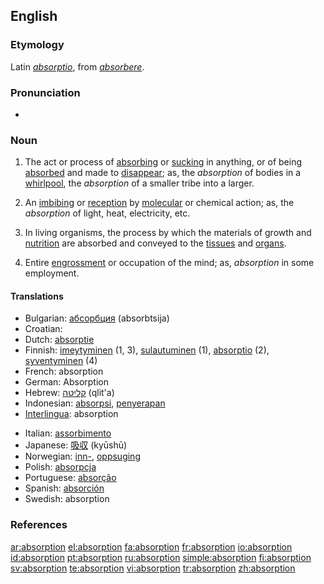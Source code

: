 ==English==

===Etymology===
Latin ''[[absorptio]]'', from ''[[absorbere]]''.

===Pronunciation===
*{{audio|en-us-absorption.ogg|Audio (US)}}

===Noun===
{{en-noun}}

# The act or process of [[absorbing]] or [[sucking]] in anything, or of being [[absorbed]] and made to [[disappear]]; as, the ''absorption'' of bodies in a [[whirlpool]], the ''absorption'' of a smaller tribe into a larger.
# {{context|chemistry|physics}} An [[imbibing]] or [[reception]] by [[molecular]] or chemical action; as, the ''absorption'' of light, heat, electricity, etc.
# {{physiology}} In living organisms, the process by which the materials of growth and [[nutrition]] are absorbed and conveyed to the [[tissue]]s and [[organ]]s.
# Entire [[engrossment]] or occupation of the mind; as, ''absorption'' in some employment.

====Translations====
{{top}}
*Bulgarian: [[абсорбция]] (absorbtsija) {{f}}
*Croatian: {{t|hr|apsorpcija|f}}
*Dutch: [[absorptie]] {{f}}
*Finnish: [[imeytyminen]] (1, 3), [[sulautuminen]] (1), [[absorptio]] (2), [[syventyminen]] (4)
*French: absorption {{f}}
*German: Absorption {{f}}
*Hebrew: [[קליטה]] (qlit'a)
*Indonesian: [[absorpsi]], [[serap|penyerapan]]
*[[Interlingua]]: absorption
{{mid}}
*Italian: [[assorbimento]] {{m}}
*Japanese: [[吸収]] (kyūshū)
*Norwegian: [[inn-]], [[oppsuging]]
*Polish: [[absorpcja]] {{f}}
*Portuguese: [[absorção]] {{f}}
*Spanish: [[absorción]] {{f}}
*Swedish: absorption {{n}}
{{bottom}}

===References===
{{R:Century 1911}}
{{R:Webster 1913}}

[[ar:absorption]]
[[el:absorption]]
[[fa:absorption]]
[[fr:absorption]]
[[io:absorption]]
[[id:absorption]]
[[pt:absorption]]
[[ru:absorption]]
[[simple:absorption]]
[[fi:absorption]]
[[sv:absorption]]
[[te:absorption]]
[[vi:absorption]]
[[tr:absorption]]
[[zh:absorption]]